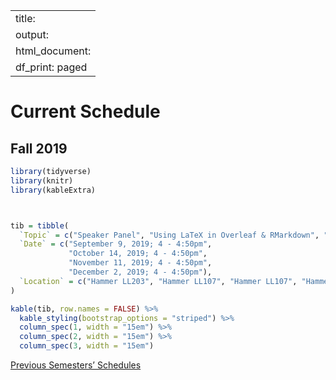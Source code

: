 
---
title:
output:
  html_document:
    df_print: paged
---

<h1> Current Schedule </h1>

## Fall 2019

```r
library(tidyverse)
library(knitr)
library(kableExtra)




```

```r

tib = tibble(
  `Topic` = c("Speaker Panel", "Using LaTeX in Overleaf & RMarkdown", "TBD", "caret: Streamlining Model Tuning"),
  `Date` = c("September 9, 2019; 4 - 4:50pm", 
             "October 14, 2019; 4 - 4:50pm", 
             "November 11, 2019; 4 - 4:50pm", 
             "December 2, 2019; 4 - 4:50pm"),
  `Location` = c("Hammer LL203", "Hammer LL107", "Hammer LL107", "Hammer LL107")
)

kable(tib, row.names = FALSE) %>%
  kable_styling(bootstrap_options = "striped") %>%
  column_spec(1, width = "15em") %>%
  column_spec(2, width = "15em") %>%
  column_spec(3, width = "15em")


```


<p style="font-size:14px;"> [Previous Semesters' Schedules](old_schedule.html) </p>

